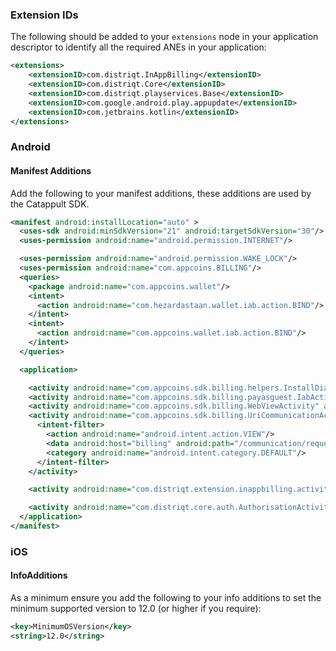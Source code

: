 
### Extension IDs

The following should be added to your `extensions` node in your application descriptor to identify all the required ANEs in your application:

```xml
<extensions>
    <extensionID>com.distriqt.InAppBilling</extensionID>
    <extensionID>com.distriqt.Core</extensionID>
    <extensionID>com.distriqt.playservices.Base</extensionID>
    <extensionID>com.google.android.play.appupdate</extensionID>
    <extensionID>com.jetbrains.kotlin</extensionID>
</extensions>
```



### Android

#### Manifest Additions


Add the following to your manifest additions, these additions are used by the Catappult SDK.


```xml
<manifest android:installLocation="auto" >
  <uses-sdk android:minSdkVersion="21" android:targetSdkVersion="30"/>
  <uses-permission android:name="android.permission.INTERNET"/>

  <uses-permission android:name="android.permission.WAKE_LOCK"/>
  <uses-permission android:name="com.appcoins.BILLING"/>
  <queries>
    <package android:name="com.appcoins.wallet"/>
    <intent>
      <action android:name="com.hezardastaan.wallet.iab.action.BIND"/>
    </intent>
    <intent>
      <action android:name="com.appcoins.wallet.iab.action.BIND"/>
    </intent>
  </queries>

  <application>

    <activity android:name="com.appcoins.sdk.billing.helpers.InstallDialogActivity" android:exported="false" android:theme="@android:style/Theme.Translucent.NoTitleBar.Fullscreen"/>
    <activity android:name="com.appcoins.sdk.billing.payasguest.IabActivity" android:exported="false" android:theme="@android:style/Theme.Translucent.NoTitleBar"/>
    <activity android:name="com.appcoins.sdk.billing.WebViewActivity" android:exported="false" android:theme="@android:style/Theme.NoTitleBar.Fullscreen"/>
    <activity android:name="com.appcoins.sdk.billing.UriCommunicationActivity" android:exported="false">
      <intent-filter>
        <action android:name="android.intent.action.VIEW"/>
        <data android:host="billing" android:path="/communication/requester/1" android:scheme="appcoins"/>
        <category android:name="android.intent.category.DEFAULT"/>
      </intent-filter>
    </activity>

    <activity android:name="com.distriqt.extension.inappbilling.activities.ProductViewActivity" android:exported="false" android:theme="@android:style/Theme.Translucent.NoTitleBar"/>

    <activity android:name="com.distriqt.core.auth.AuthorisationActivity" android:exported="false" android:theme="@android:style/Theme.Translucent.NoTitleBar"/>
  </application>
</manifest>
```


### iOS

#### InfoAdditions

As a minimum ensure you add the following to your info additions to set the minimum supported version to 12.0 (or higher if you require):

```xml
<key>MinimumOSVersion</key>
<string>12.0</string>
```
